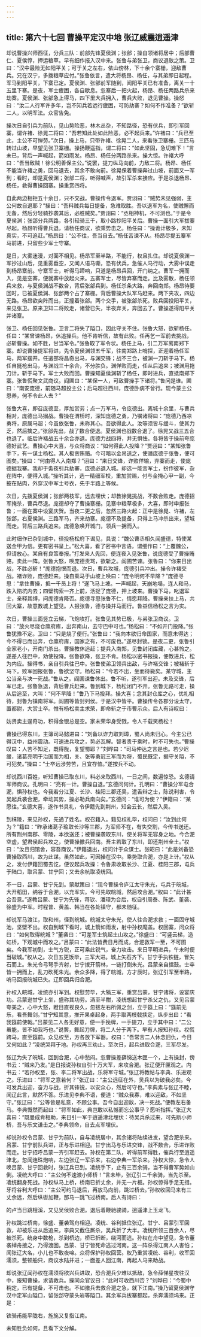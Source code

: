 ```yaml
---
---
---
```

title: 第六十七回 曹操平定汉中地 张辽威震逍遥津
---

却说曹操兴师西征，分兵三队：前部先锋夏侯渊；张郃；操自领诸将居中；后部曹仁、夏侯惇，押运粮草。早有细作报入汉中来。张鲁与弟张卫，商议退敌之策。卫曰：“汉中最险无如阳平关；可于关之左右，依山傍林，下十余个寨栅，迎敌曹兵。兄在汉宁，多拨粮草应付。”张鲁依言，遣大将杨昂、杨任，与其弟即日起程。军马到阳平关，下寨已定。夏侯渊、张郃前军随到，闻阳平关已有准备，离关一十五里下寨。是夜，军士疲困，各自歇息。忽寨后一把火起，杨昂、杨任两路兵杀来劫寨。夏侯渊、张郃急上得马，四下里大兵拥入，曹兵大败，退见曹操。操怒曰：“汝二人行军许多年，岂不知兵若远行疲困，可防劫寨？如何不作准备？”欲斩二人，以明军法。众官告免。

操次日自引兵为前队，见山势险恶，林木丛杂，不知路径，恐有伏兵，即引军回寨，谓许褚、徐晃二将曰：“吾若知此处如此险恶，必不起兵来。”许褚曰：“兵已至此，主公不可惮劳。”次日，操上马，只带许褚、徐晃二人，来看张卫寨栅。三匹马转过山坡，早望见张卫寨栅。操扬鞭遥指，谓二将曰：“如此坚固，急切难下！”言未已，背后一声喊起，箭如雨发。杨昂、杨任分两路杀来。操大惊。许褚大呼曰：“吾当敌贼！徐公明善保主公。”说罢，提刀纵马向前，力敌二将。杨昂、杨任不能当许褚之勇，回马退去，其余不敢向前。徐晃保着曹操奔过山坡，前面又一军到；看时，却是夏侯渊；张郃二将，听得喊声，故引军杀来接应。于是杀退杨昂、杨任，救得曹操回寨。操重赏四将。

自此两边相拒五十余日，只不交战。曹操传令退军。贾诩曰：“贼势未见强弱，主公何故自退耶？”操曰：“吾料贼兵每日提备，急难取胜。吾以退军为名，使贼懈而无备，然后分轻骑抄袭其后，必胜贼矣。”贾诩曰：“丞相神机，不可测也。”于是令夏侯渊；张郃分兵两路，各引轻骑三千，取小路抄阳平关后。曹操一面引大军拔寨尽起。杨昂听得曹兵退，请杨任商议，欲乘势击之。杨任曰：“操诡计极多，未知真实，不可追赶。”杨昂曰：“公不往，吾当自去。”杨任苦谏不从。杨昂尽提五寨军马前进，只留些少军士守寨。

是日，大雾迷漫，对面不相见。杨昂军至半路，不能行，权且扎住。却说夏侯渊一军抄过山后，见重雾垂空，又闻人语马嘶，恐有伏兵，急催人马行动，大雾中误走到杨昂寨前。守寨军士，听得马蹄响，只道是杨昂兵回，开门纳之。曹军一拥而入，见是空寨，便就寨中放起火来。五寨军士，尽皆弃寨而走。比及雾散，杨任领兵来救，与夏侯渊战不数合，背后张郃兵到。杨任杀条大路，奔回南郑。杨昂待要回时，已被夏侯渊、张郃两个占了寨栅。背后曹操大队军马赶来。两下夹攻，四边无路。杨昂欲突阵而出，正撞着张郃。两个交手，被张郃杀死。败兵回投阳平关，来见张卫。原来卫知二将败走，诸营已失，半夜弃关，奔回去了。曹操遂得阳平关并诸寨。

张卫、杨任回见张鲁。卫言二将失了隘口，因此守关不住。张鲁大怒，欲斩杨任。任曰：“某曾谏杨昂，休追操兵。他不肯听信，故有此败。任再乞一军前去挑战，必斩曹操。如不胜，甘当军令。”张鲁取了军令状。杨任上马，引二万军离南郑下寨。却说曹操提军将进，先令夏侯渊领五千军，往南郑路上哨探，正迎着杨任军马，两军摆开。任遣部将昌奇出马，与渊交锋；战不三合，被渊一刀斩于马下。杨任自挺枪出马，与渊战三十余合，不分胜负。渊佯败而走，任从后追来；被渊用拖刀计，斩于马下。军士大败而回。曹操知夏侯渊斩了杨任，即时进兵，直抵南郑下寨。张鲁慌聚文武商议。阎圃曰：“某保一人，可敌曹操手下诸将。”鲁问是谁。圃曰：“南安庞德，前随马超投主公；后马超往西川，庞德卧病不曾行。现今蒙主公恩养，何不令此人去？”

张鲁大喜，即召庞德至，厚加赏劳；点一万军马，令庞德出。离城十余里，与曹兵相对，庞德出马搦战。曹操在渭桥时，深知庞德之勇，乃嘱诸将曰：“庞德乃西凉勇将，原属马超；今虽依张鲁，未称其心。吾欲得此人。汝等须皆与缓斗，使其力乏，然后擒之。”张郃先出，战了数合便退。夏侯渊也战数合退了。徐晃又战三五合也退了。临后许褚战五十余合亦退。庞德力战四将，并无惧怯。各将皆于操前夸庞德好武艺。曹操心中大喜，与众将商议：“如何得此人投降？”贾诩曰：“某知张鲁手下，有一谋士杨松。其人极贪贿赂。今可暗以金帛送之，使谮庞德于张鲁，便可图矣。”操曰：“何由得人入南郑？”诩曰：“来日交锋，诈败佯输，弃寨而走，使庞德据我寨。我却于夤夜引兵劫寨，庞德必退入城。却选一能言军士，扮作彼军，杂在阵中，便得入城。”操听其计，选一精细军校，重加赏赐，付与金掩心甲一副，今披在贴肉，外穿汉中军士号衣，先于半路上等候。

次日，先拨夏侯渊；张郃两枝军，远去埋伏；却教徐晃挑战，不数合败走。庞德招军掩杀，曹兵尽退。庞德却夺了曹操寨栅。见寨中粮草极多，大喜，即时申报张鲁；一面在寨中设宴庆贺。当夜二更之后，忽然三路火起：正中是徐晃、许褚，左张郃，右夏侯渊。三路军马，齐来劫寨。庞德不及提备，只得上马冲杀出来，望城而走。背后三路兵追来。庞德急唤开城门，领兵一拥而入。

此时细作已杂到城中，径投杨松府下谒见，具说：“魏公曹丞相久闻盛德，特使某送金甲为信。更有密书呈上。”松大喜，看了密书中言语，谓细作曰：“上覆魏公，但请放心。某自有良策奉报。”打发来人先回，便连夜入见张鲁，说庞德受了曹操贿赂，卖此一阵。张鲁大怒，唤庞德责骂，欲斩之。阎圃苦谏。张鲁曰：“你来日出战，不胜必斩！”庞德抱恨而退。次日，曹兵攻城，庞德引兵冲出。操令许褚交战。褚诈败，庞德赶来。操自乘马于山坡上唤曰：“庞令明何不早降？”庞德寻思：“拿住曹操，抵一千员上将！”遂飞马上坡。一声喊起，天崩地塌，连人和马，跌入陷坑内去；四壁钩索一齐上前，活捉了庞德，押上坡来。曹操下马，叱退军士，亲释其缚，问庞德肯降否。庞德寻思张鲁不仁，情愿拜降。曹操亲扶上马，共回大寨，故意教城上望见。人报张鲁，德与操并马而行。鲁益信杨松之言为实。

次日，曹操三面竖立云梯，飞炮攻打。张鲁见其势已极，与弟张卫商议。卫曰：“放火尽烧仓廪府库，出奔南山，去守巴中可也。”杨松曰：“不如开门投降。”张鲁犹豫不定。卫曰：“只是烧了便行。”张鲁曰：“我向本欲归命国家，而意未得达；今不得已而出奔，仓廪府库，国家之有，不可废也。”遂尽封锁。是夜二更，张鲁引全家老小，开南门杀出。曹操教休追赶；提兵入南郑，见鲁封闭库藏，心甚怜之。遂差人往巴中，劝使投降。张鲁欲降，张卫不肯。杨松以密书报操，便教进兵，松为内应。操得书，亲自引兵往巴中。张鲁使弟卫领兵出敌，与许褚交锋；被褚斩于马下。败军回报张鲁，鲁欲坚守。杨松曰：“今若不出，坐而待毙矣。某守城，主公当亲与决一死战。”鲁从之。阎圃谏鲁休出。鲁不听，遂引军出迎。未及交锋，后军已走。张鲁急退，背后曹兵赶来。鲁到城下，杨松闭门不开。张鲁无路可走，操从后追至，大叫：“何不早降！”鲁乃下马投拜。操大喜；念其封仓库之心，优礼相待，封鲁为镇南将军。阎圃等皆封列侯。于是汉中皆平。曹操传令各郡分设太守，置都尉，大赏士卒。惟有杨松卖主求荣，即命斩之于市曹示众。后人有诗叹曰：

妨贤卖主逞奇功，积得金银总是空。家未荣华身受戮，令人千载笑杨松！

曹操已得东川，主簿司马懿进曰：“刘备以诈力取刘璋，蜀人尚未归心。今主公已得汉中，益州震动。可速进兵攻之，势必瓦解。智者贵于乘时，时不可失也。”曹操叹曰：人苦不知足，既得陇，复望蜀耶？”刘晔曰：“司马仲达之言是也。若少迟缓，诸葛亮明于治国而为相，关、张等勇冠三军而为将，蜀民既定，据守关隘，不可犯矣。”操曰：“士卒远涉劳苦，且宜存恤。”遂按兵不动。

却说西川百姓，听知曹操已取东川，料必来取西川，一日之间，数遍惊恐。玄德请军师商议。孔明曰：“亮有一计。曹操自退。”玄德问何计。孔明曰：“曹操分军屯合淝，惧孙权也。今我若分江夏、长沙、桂阳三郡还吴，遣舌辩之士，陈说利害，令吴起兵袭合淝，牵动其势，操必勒兵南向矣。”玄德问：“谁可为使？”伊籍曰：“某愿往。”玄德大喜，遂作书具礼，令伊籍先到荆州，知会云长，然后入吴。

到秣陵，来见孙权，先通了姓名。权召籍入。籍见权礼毕，权问曰：“汝到此何为？”籍曰：“昨承诸葛子瑜取长沙等三郡，为军师不在，有失交割，今传书送还。所有荆州南郡、零陵，本欲送还；被曹操袭取东川，使关将军无容身之地。今合淝空虚，望君侯起兵攻之，使曹操撤兵回南。吾主若取了东川，即还荆州全土。”权曰：“汝且归馆舍，容吾商议。”伊籍退出，权问计于众谋士。张昭曰：“此是刘备恐曹操取西川，故为此谋。虽然如此，可因操在汉中。乘势取合淝，亦是上计。”权从之，发付伊籍回蜀去讫，便议起兵攻操：令鲁肃收取长沙、江夏、桂阳三郡，屯兵于陆口，取吕蒙、甘宁回；又去余杭取凌统回。

不一日，吕蒙、甘宁先到。蒙献策曰：“现今曹操令庐江太守朱光，屯兵于皖城，大开稻田，纳谷于合淝，以充军实。今可先取皖城，然后攻合淝。”权曰：“此计甚合吾意。”遂教吕蒙、甘宁为先锋，蒋钦、潘璋为合后，权自引周泰、陈武、董袭、徐盛为中军。时程普、黄盖、韩当在各处镇守，都未随征。

却说军马渡江，取和州，径到皖城。皖城太守朱光，使人往合淝求救；一面固守城池，坚壁不出。权自到城下看时，城上箭如雨发，射中孙权麾盖。权回寨，问众将曰：“如何取得皖城？”董袭曰：“可差军士筑起土山攻之。”徐盛曰：“可竖云梯，造虹桥，下观城中而攻之。”吕蒙曰：“此法皆费日月而成，合淝救军一至，不可图矣。今我军初到，士气方锐，正可乘此锐气，奋力攻击。来日平明进兵，午未时便当破城。”权从之。次日五更饭毕，三军大进。城上矢石齐下。甘宁手执铁链，冒矢石而上。朱光令弓弩手齐射，甘宁拨开箭林，一链打倒朱光。吕蒙亲自擂鼓。士卒皆一拥而上，乱刀砍死朱光。余众多降，得了皖城，方才辰时。张辽引军至半路，哨马回报皖城已失。辽即回兵归合淝。

孙权入皖城，凌统亦引军到。权慰劳毕，大犒三军，重赏吕蒙，甘宁诸将，设宴庆功。吕蒙逊甘宁上坐，盛称其功劳。酒至半酣，凌统想起甘宁杀父之仇，又见吕蒙夸美之，心中大怒，瞪目直视良久，忽拔左右所佩之剑，立于筵上曰：“筵前无乐，看吾舞剑。”甘宁知其意，推开果桌起身，两手取两枝戟挟定，纵步出曰：“看我筵前使戟。”吕蒙见二人各无好意，便一手挽牌，一手提刀，立于其中曰：“二公虽能，皆不如我巧也。”说罢，舞起刀牌，将二人分于两下。早有人报知孙权。权慌跨马，直至筵前。众见权至，方各放下军器。权曰：“吾常言二人休念旧仇，今日又何如此？”凌统哭拜于地。孙权再三劝止。至次日，起兵进取合淝，三军尽发。

张辽为失了皖城，回到合淝，心中愁闷。忽曹操差薛悌送木匣一个，上有操封，傍书云：“贼来乃发。”是日报说孙权自引十万大军，来攻合淝。张辽便开匣观之。内书云：“若孙权至，张、李二将军出战，乐将军守城。”张辽将教帖与李典、乐进观之。乐进曰：“将军之意若何？”张辽曰：“主公远征在外，吴兵以为破我必矣。今可发兵出迎，奋力与战，折其锋锐，以安众心，然后可守也。”李典素与张辽不睦，闻辽此言，默然不答。乐进见李典不语，便道：“贼众我寡，难以迎敌，不如坚守。”张辽曰：“公等皆是私意，不顾公事。吾今自出迎敌，决一死战。”便教左右备马。李典慨然而起曰：“将军如此，典岂敢以私憾而忘公事乎？愿听指挥。”张辽大喜曰：“既曼成肯相助，来日引一军于逍遥津北埋伏：待吴兵杀过来，可先断小师桥，吾与乐文谦击之。”李典领命，自去点军埋伏。

却说孙权令吕蒙、甘宁为前队，自与凌统居中，其余诸将陆续进发，望合淝杀来。吕蒙、甘宁前队兵进，正与乐进相迎。甘宁出马与乐进交锋，战不数合，乐进诈败而走。甘宁招呼吕蒙一齐引军赶去。孙权在第二队，听得前军得胜，催兵行至逍遥津北，忽闻连珠炮响，左边张辽一军杀来，右边李典一军杀来。孙权大惊，急令人唤吕蒙、甘宁回救时，张辽兵已到。凌统手下，止有三百余骑，当不得曹军势如山倒。凌统大呼曰：“主公何不速渡小师桥！”言未毕，张辽引二千余骑，当先杀至。凌统翻身死战。孙权纵马上桥，桥南已折丈余，并无一片板。孙权惊得手足无措。牙将谷利大呼曰：“主公可约马退后，再放马向前，跳过桥去。”孙权收回马来有三丈余远，然后纵辔加鞭，那马一跳飞过桥南。后人有诗曰：

的卢当日跳檀溪，又见吴侯败合淝。退后着鞭驰骏骑，逍遥津上玉龙飞。

孙权跳过桥南，徐盛、董袭驾舟相迎。凌统、谷利抵住张辽。甘宁、吕蒙引军回救，却被乐进从后追来，李典又截住厮杀，吴兵折了大半。凌统所领三百余人，尽被杀死。统身中数枪，杀到桥边，桥已折断，绕河而逃。孙权在舟中望见，急令董袭棹舟接之，乃得渡回。吕蒙、甘宁皆死命逃过河南。这一阵杀得江南人人害怕；闻张辽大名，小儿也不敢夜啼。众将保护孙权回营。权乃重赏凌统、谷利，收军回濡须，整顿船只，商议水陆并进；一面差人回江南，再起人马来助战。

却说张辽闻孙权在濡须将欲兴兵进取，恐合淝兵少难以抵敌，急令薛悌星夜往汉中，报知曹操，求请救兵。操同众官议曰：“此时可收西川否？”刘晔曰：“今蜀中稍定，已有提备，不可击也。不如撤兵去救合淝之急，就下江南。”操乃留夏侯渊守汉中定军山隘口，留张郃守蒙头岩等隘口。其余军兵拔寨都起，杀奔濡须坞来。正是：

铁骑甫能平陇右，旌旄又复指江南。

未知胜负如何，且看下文分解。